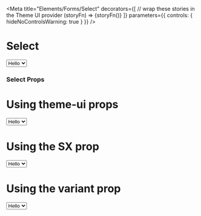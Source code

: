 


<Meta
  title="Elements/Forms/Select"
  decorators={[
    // wrap these stories in the Theme UI provider
    (storyFn) => <ThemeUIRenderer>{storyFn()}</ThemeUIRenderer>
  ]}
  parameters={{
    controls: { hideNoControlsWarning: true }
  }}
/>

# Select

<Preview>
  <Story name="Default">
    <Select defaultValue="Hello">
      <option>Hello</option>
      <option>Hi</option>
      <option>Beep</option>
      <option>Boop</option>
    </Select>
  </Story>
</Preview>

### Select Props

<ComponentSupport themeUi={true}/>

<ThemeUIVariantGroup name="inputs" defaultStylesName={false}/>

<Props of={Select} />

# Using theme-ui props

<Preview>
  <Story name="Using theme-ui props">
     <Select defaultValue="Hello" color="primary" p={2}>
      <option>Hello</option>
      <option>Hi</option>
      <option>Beep</option>
      <option>Boop</option>
    </Select>
  </Story>
</Preview>

# Using the SX prop

<Preview>
  <Story name="Using the SX prop">
    <Select defaultValue="Hello" sx={{padding: 4, color: 'red.6'}}>
      <option>Hello</option>
      <option>Hi</option>
      <option>Beep</option>
      <option>Boop</option>
    </Select>
  </Story>
</Preview>

# Using the variant prop

<Preview>
  <Story name="Using the variant prop">
    <Select defaultValue="Hello" variant="shadow" readOnly>
      <option>Hello</option>
      <option>Hi</option>
      <option>Beep</option>
      <option>Boop</option>
    </Select>
  </Story>
</Preview>
